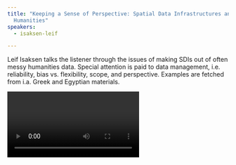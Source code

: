 ```yaml
---
title: "Keeping a Sense of Perspective: Spatial Data Infrastructures and the
  Humanities"
speakers:
  - isaksen-leif

---
```

Leif Isaksen talks the listener through the issues of making SDIs out of often messy humanities data. Special attention is paid to data management, i.e. reliability, bias vs. flexibility, scope, and perspective. Examples are fetched from i.a. Greek and Egyptian materials.

<Video provider="youtube" id="https://www.youtube.com/embed/LmNVQwaxfNc" caption="Presentation by Leif Isaksen" />

<Speakers>
  <Speaker speaker="isaksen-leif">
  </Speaker>
</Speakers>
